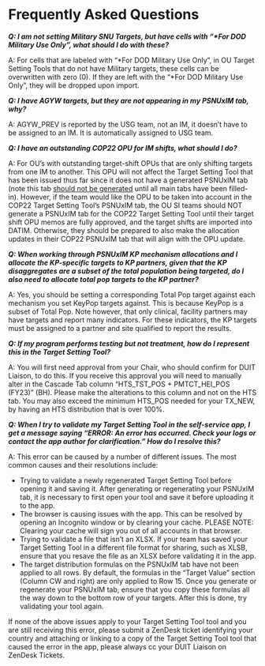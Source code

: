# Frequently Asked Questions

***Q: I am not setting Military SNU Targets, but have cells with "\*For DOD Military Use Only", what should I do with these?***

A: For cells that are labeled with "\*For DOD Military Use Only", in OU Target Setting Tools that do not have Military targets, these cells can be overwritten with zero (0). If they are left with the "\*For DOD Military Use Only", they will be dropped upon import.

***Q: I have AGYW targets, but they are not appearing in my PSNUxIM tab, why?***

A: AGYW_PREV is reported by the USG team, not an IM, it doesn't have to be assigned to an IM. It is automatically assigned to USG team.

<!-- #  ***Q: Cascade Tab "Host Country Context" section column V "H.C. Est. ART Patients Tested for VLS" and column X "H.C. Est. Virally Suppressed ART Patients (FY22)" are blank, how should I fill these out or can I leave them blank?*** -->

<!-- # A: These two columns have been added and left blank for country teams to add in data, should they have reliable Host Country Data available to them. Should a team have access to this data, they should consult their PPM and DUIT Liaison prior to populating the columns. If a country does not have good Host Country Data VL data, the best way forward is likely to leave blank, and the Target Setting Tool will work with your PEPFAR TX_PVLS data on it's own. -->

***Q: I have an outstanding COP22 OPU for IM shifts, what should I do?***

A: For OU's with outstanding target-shift OPUs that are only shifting targets from one IM to another. This OPU will not affect the Target Setting Tool that has been issued thus far since it does not have a generated PSNUxIM tab (note this tab [should not be generated]{.underline} until all main tabs have been filled-in). However, if the team would like the OPU to be taken into account in the COP22 Target Setting Tool's PSNUxIM tab, the OU SI teams should NOT generate a PSNUxIM tab for the COP22 Target Setting Tool until their target shift OPU memos are fully approved, and the target shifts are imported into DATIM. Otherwise, they should be prepared to also make the allocation updates in their COP22 PSNUxIM tab that will align with the OPU update.

***Q: When working through PSNUxIM KP mechanism allocations and I allocate the KP-specific targets to KP partners, given that the KP disaggregates are a subset of the total population being targeted, do I also need to allocate total pop targets to the KP partner?***

A: Yes, you should be setting a corresponding Total Pop target against each mechanism you set KeyPop targets against. This is because KeyPop is a subset of Total Pop. Note however, that only clinical, facility partners may have targets and report many indicators. For these indicators, the KP targets must be assigned to a partner and site qualified to report the results.

<!-- # ***Q: Can you use FY24 Spectrum estimates to work through the Cascade tab?***

A: No, unless you receive approval from OGAC Leadership you should use FY22 Spectrum Data. Your target setting process for the COP23 Target Setting Tool should be to set FY24 targets based on where you are ending FY23. -->

<!-- ***Q: Why in the newly generated PSNUxIM tab are data-pack totals and roll up columns blank?***

A: Once you have regenerated your PSNUxIM tab from the Target Setting Tool Self-Service app, please open your newly regenerated tool, save your tool and close it. When you reopen your tool, it should populate your targets into that column. You will also need to drag down the formula in the far right "Target Values" section of the PSNUxIM tab to ensure all rows are populated with the proper formula. -->

***Q: If my program performs testing but not treatment, how do I represent this in the Target Setting Tool?***

A: You will first need approval from your Chair, who should confirm for DUIT Liaison,  to do this. If you receive this approval you will need to manually alter in the Cascade Tab column “HTS_TST_POS + PMTCT_HEI_POS (FY23)” (BH). Please make the alterations to this column and not on the HTS tab. You may also exceed the minimum HTS_POS needed for your TX_NEW, by having an HTS distribution that is over 100%.

***Q: When I try to validate my Target Setting Tool in the self-service app, I get a message saying "ERROR: An error has occurred. Check your logs or contact the app author for clarification." How do I resolve this?***

A: This error can be caused by a number of different issues. The most common causes and their resolutions include:

-   Trying to validate a newly regenerated Target Setting Tool before opening it and saving it. After generating or regenerating your PSNUxIM tab, it is necessary to first open your tool and save it before uploading it to the app.
-   The browser is causing issues with the app. This can be resolved by opening an Incognito window or by clearing your cache. PLEASE NOTE: Clearing your cache will sign you out of all accounts in that browser.
-   Trying to validate a file that isn't an XLSX. If your team has saved your Target Setting Tool in a different file format for sharing, such as XLSB, ensure that you resave the file as an XLSX before validating it in the app.
-   The target distribution formulas on the PSNUxIM tab have not been applied to all rows. By default, the formulas in the "Target Value" section (Column CW and right) are only applied to Row 15. Once you generate or regenerate your PSNUxIM tab, ensure that you copy these formulas all the way down to the bottom row of your targets. After this is done, try validating your tool again.

If none of the above issues apply to your Target Setting Tool tool and you are still receiving this error, please submit a ZenDesk ticket identifying your country and attaching or linking to a copy of the Target Setting Tool tool that caused the error in the app, please always cc your DUIT Liaison on ZenDesk Tickets.
